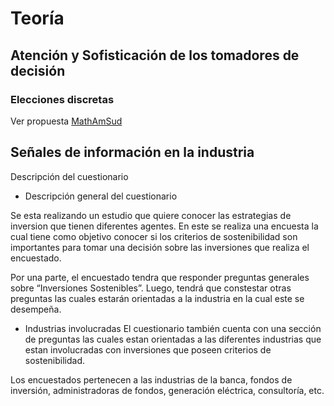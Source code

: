 # Teoría {#teoria}



## Atención y Sofisticación de los tomadores de decisión

### Elecciones discretas

Ver propuesta [MathAmSud](https://sebacea.github.io/drivers/DiscreteRI)

## Señales de información en la industria

Descripción del cuestionario

- Descripción general del cuestionario

Se esta realizando un estudio que quiere conocer las estrategias de inversion que tienen diferentes agentes. En este se realiza una encuesta la cual tiene como objetivo conocer si los criterios de sostenibilidad son importantes para tomar una decisión sobre las inversiones que realiza el encuestado.

Por una parte, el encuestado tendra que responder preguntas generales sobre "Inversiones Sostenibles". Luego, tendrá que constestar otras preguntas las cuales estarán orientadas a la industria en la cual este se desempeña.

  
- Industrias involucradas
El cuestionario también cuenta con una sección de preguntas las cuales estan orientadas a las diferentes industrias que estan involucradas con inversiones que poseen criterios de sostenibilidad. 

Los encuestados pertenecen a las industrias de la banca, fondos de inversión, administradoras de fondos, generación eléctrica, consultoría, etc. 


